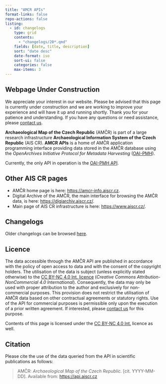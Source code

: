 ```yaml
---
title: "AMCR APIs"
format-links: false
repo-actions: false
listing: 
  - id: changelogs
    type: grid
    contents: 
      - "changelogs/20*.qmd"
    fields: [date, title, description]
    sort: "date desc"
    date-format: iso
    sort-ui: false
    categories: false
    max-items: 3
---
```


::: {.callout-important}

## Webpage Under Construction

We appreciate your interest in our website. 
Please be advised that this page is currently under construction and we are working to improve your experience and will have it up and running shortly. 
Thank you for your patience and understanding. 
If you have any questions or need assistance, please [contact us](about/index.qmd).

:::


**Archaeological Map of the Czech Republic** (AMČR) is part of a large research infrastructure **Archaeological Information System of the Czech Republic** (AIS CR).
**AMCR APIs** is a home of AMČR application programming interface providing data stored in the AMČR database using the *OpenArchives Initiative Protocol for Metadata Harvesting* ([OAI-PMH](http://www.openarchives.org/OAI/2.0/openarchivesprotocol.htm){.external}).

Currently, the only API in operation is the [OAI-PMH API](oai-pmh/index.qmd).

::: {.callout-note}

## Other AIS CR pages

- AMČR home page is here: [https://amcr-info.aiscr.cz](https://amcr-info.aiscr.cz){.external}.
- Digital Archive of the AMČR, the main interface for browsing the AMČR data, is here: [https://digiarchiv.aiscr.cz/](https://digiarchiv.aiscr.cz/){.external}.
- Main page of AIS CR infrastructure is here: [https://www.aiscr.cz/](https://www.aiscr.cz/){.external}.

:::

## Changelogs

::: {#changelogs}

:::

Older changelogs can be browsed [here](/changelogs/index.qmd).


## Licence

The data accessible through the AMČR API are published in accordance with the policy of open access to data and with the consent of the copyright holders. 
The utilisation of the data is subject (unless explicitly stated otherwise) to the [CC BY-NC 4.0 Int. licence](https://creativecommons.org/licenses/by-nc/4.0/){.external} (*Creative Commons Attribution-NonCommercial 4.0 International*). 
Consequently, the data may only be used with proper attribution to the author and exclusively for non-commercial purposes. 
This provision does not restrict the utilisation of AMČR data based on other contractual agreements or statutory rights. 
Use of the API for commercial purposes is permissible only upon the execution of a prior written agreement. 
If interested, please [contact us](about/index.qmd) for this purpose.

Contents of this page is licensed under the [CC BY-NC 4.0 Int.](https://creativecommons.org/licenses/by-nc/4.0/){.external} licence as well.

## Citation

Please cite the use of the data queried from the API in scientific publications as follows:

> AMČR: *Archaeological Map of the Czech Republic.* [cit. YYYY-MM-DD]. Available from: [https://api.aiscr.cz](https://api.aiscr.cz)
